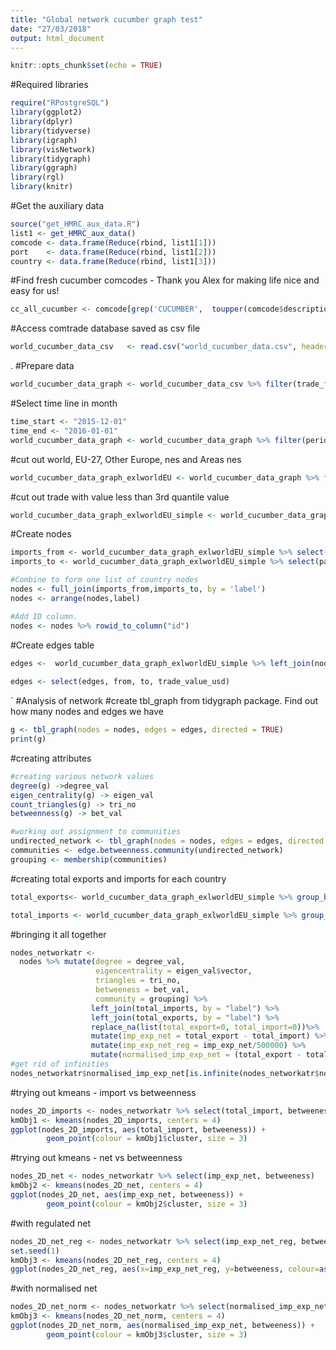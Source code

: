 ```yaml
---
title: "Global network cucumber graph test"
date: "27/03/2018"
output: html_document
---
```


```r
knitr::opts_chunk$set(echo = TRUE)
```

#Required libraries
```r
require("RPostgreSQL")
library(ggplot2)
library(dplyr)
library(tidyverse)
library(igraph)
library(visNetwork)
library(tidygraph)
library(ggraph)
library(rgl)
library(knitr)
```

#Get the auxiliary data
```r
source("get_HMRC_aux_data.R")
list1 <- get_HMRC_aux_data()
comcode <- data.frame(Reduce(rbind, list1[1]))
port    <- data.frame(Reduce(rbind, list1[2]))
country <- data.frame(Reduce(rbind, list1[3]))
```


#Find fresh cucumber comcodes - Thank you Alex for making life nice and easy for us! 
```r
cc_all_cucumber <- comcode[grep('CUCUMBER',  toupper(comcode$description)),]
```

#Access comtrade database saved as csv file
```r
world_cucumber_data_csv   <- read.csv("world_cucumber_data.csv", header = TRUE, sep = ",")
```
. 
#Prepare data
```r
world_cucumber_data_graph <- world_cucumber_data_csv %>% filter(trade_flow=="Imports") %>% select(period,reporter,partner,trade_value_usd) %>% mutate(period = paste0(period,"01")) %>% mutate(period = as.Date(period, "%Y%m%d"))
```

#Select time line in month
```r
time_start <- "2015-12-01"
time_end <- "2016-01-01"
world_cucumber_data_graph <- world_cucumber_data_graph %>% filter(period < time_end & period >= time_start) 
```

#cut out world, EU-27, Other Europe, nes and Areas nes
```r
world_cucumber_data_graph_exlworldEU <- world_cucumber_data_graph %>% filter(partner != "World") %>% filter(reporter != "EU-27") %>% filter(partner != "Other Europe, nes") %>% filter(partner != "Areas, nes")
```

#cut out trade with value less than 3rd quantile value
```r
world_cucumber_data_graph_exlworldEU_simple <- world_cucumber_data_graph_exlworldEU %>% filter(trade_value_usd > 93100)
```

#Create nodes 
```r
imports_from <- world_cucumber_data_graph_exlworldEU_simple %>% select(reporter) %>% rename(label = reporter) %>% distinct(label)
imports_to <- world_cucumber_data_graph_exlworldEU_simple %>% select(partner) %>% rename(label = partner) %>% distinct(label)

#Combine to form one list of country nodes
nodes <- full_join(imports_from,imports_to, by = 'label')
nodes <- arrange(nodes,label)

#Add ID column. 
nodes <- nodes %>% rowid_to_column("id")
```

#Create edges table 
```r
edges <-  world_cucumber_data_graph_exlworldEU_simple %>% left_join(nodes, by = c("reporter" = "label")) %>% rename(to = id) %>% left_join(nodes, by = c("partner"  = "label")) %>% rename(from = id)
          
edges <- select(edges, from, to, trade_value_usd)

```

`
#Analysis of network
#create tbl_graph from tidygraph package. Find out how many nodes and edges we have
```r
g <- tbl_graph(nodes = nodes, edges = edges, directed = TRUE) 
print(g)
```

#creating attributes
```r
#creating various network values
degree(g) ->degree_val
eigen_centrality(g) -> eigen_val
count_triangles(g) -> tri_no
betweenness(g) -> bet_val

#working out assignment to communities
undirected_network <- tbl_graph(nodes = nodes, edges = edges, directed = FALSE) 
communities <- edge.betweenness.community(undirected_network) 
grouping <- membership(communities)

```


#creating total exports and imports for each country
```r
total_exports<- world_cucumber_data_graph_exlworldEU_simple %>% group_by (partner) %>% summarize(total_export = sum(trade_value_usd)) %>% rename(label = partner)

total_imports <- world_cucumber_data_graph_exlworldEU_simple %>% group_by (reporter) %>% summarize(total_import = sum(trade_value_usd)) %>% rename(label = reporter)
```


#bringing it all together
```r
nodes_networkatr <- 
  nodes %>% mutate(degree = degree_val, 
                   eigencentrality = eigen_val$vector, 
                   triangles = tri_no, 
                   betweeness = bet_val, 
                   community = grouping) %>% 
                  left_join(total_imports, by = "label") %>% 
                  left_join(total_exports, by = "label") %>% 
                  replace_na(list(total_export=0, total_import=0))%>% 
                  mutate(imp_exp_net = total_export - total_import) %>%
                  mutate(imp_exp_net_reg = imp_exp_net/500000) %>%
                  mutate(normalised_imp_exp_net = (total_export - total_import)/total_import)
#get rid of infinities
nodes_networkatr$normalised_imp_exp_net[is.infinite(nodes_networkatr$normalised_imp_exp_net)] <- 0
```


#trying out kmeans - import vs betweenness
```r
nodes_2D_imports <- nodes_networkatr %>% select(total_import, betweeness)
kmObj1 <- kmeans(nodes_2D_imports, centers = 4)
ggplot(nodes_2D_imports, aes(total_import, betweeness)) +
        geom_point(colour = kmObj1$cluster, size = 3) 
```
#trying out kmeans - net vs betweenness
```r
nodes_2D_net <- nodes_networkatr %>% select(imp_exp_net, betweeness)
kmObj2 <- kmeans(nodes_2D_net, centers = 4)
ggplot(nodes_2D_net, aes(imp_exp_net, betweeness)) +
        geom_point(colour = kmObj2$cluster, size = 3) 
```


#with regulated net
```r
nodes_2D_net_reg <- nodes_networkatr %>% select(imp_exp_net_reg, betweeness)
set.seed(1)
kmObj3 <- kmeans(nodes_2D_net_reg, centers = 4)
ggplot(nodes_2D_net_reg, aes(x=imp_exp_net_reg, y=betweeness, colour=as.factor(kmObj3$cluster))) + geom_point(size = 3) + labs(x="Net Imports/500000", y="Betweenness", col="Clusters") + scale_color_manual(labels = c("Low activity", "Importers", "Exporters", "Distributers"), values = c("purple", "lightblue", "grey", "orange"))

```

#with normalised net
```r
nodes_2D_net_norm <- nodes_networkatr %>% select(normalised_imp_exp_net, betweeness)
kmObj3 <- kmeans(nodes_2D_net_norm, centers = 4)
ggplot(nodes_2D_net_norm, aes(normalised_imp_exp_net, betweeness)) +
        geom_point(colour = kmObj3$cluster, size = 3) 
```


